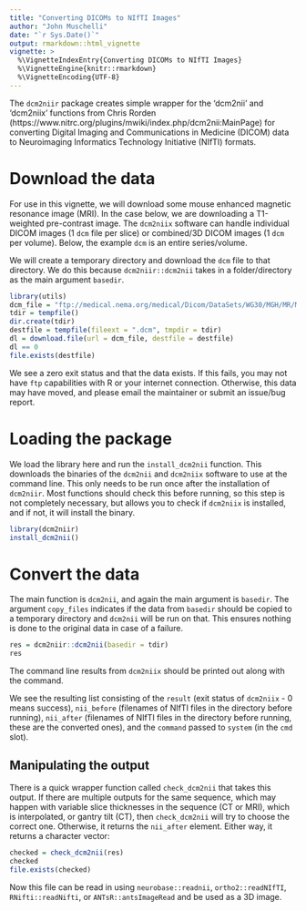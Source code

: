 ```yaml
---
title: "Converting DICOMs to NIfTI Images"
author: "John Muschelli"
date: "`r Sys.Date()`"
output: rmarkdown::html_vignette
vignette: >
  %\VignetteIndexEntry{Converting DICOMs to NIfTI Images}
  %\VignetteEngine{knitr::rmarkdown}
  %\VignetteEncoding{UTF-8}
---
```


The `dcm2niir` package creates simple wrapper for the 'dcm2nii' and 'dcm2niix' functions from Chris Rorden (https://www.nitrc.org/plugins/mwiki/index.php/dcm2nii:MainPage)
for converting Digital Imaging and Communications in Medicine (DICOM) data to Neuroimaging Informatics Technology Initiative (NIfTI) formats.  


# Download the data

For use in this vignette, we will download some mouse enhanced magnetic resonance image (MRI).  In the case below, we are downloading a T1-weighted pre-contrast image.  The `dcm2niix` software can handle individual DICOM images (1 `dcm` file per slice) or combined/3D DICOM images (1 `dcm` per volume).  Below, the example `dcm` is an entire series/volume.

We will create a temporary directory and download the `dcm` file to that directory.  We do this because `dcm2niir::dcm2nii` takes in a folder/directory as the main argument `basedir`.  

```r
library(utils)
dcm_file = "ftp://medical.nema.org/medical/Dicom/DataSets/WG30/MGH/MR/MouseBrainSiemens15T_20150410/Converted/DICOM/mghmousetoenhancedmr_T1w_pre.dcm"
tdir = tempfile()
dir.create(tdir)
destfile = tempfile(fileext = ".dcm", tmpdir = tdir)
dl = download.file(url = dcm_file, destfile = destfile)
dl == 0
file.exists(destfile)
```

We see a zero exit status and that the data exists.  If this fails, you may not have `ftp` capabilities with R or your internet connection.  Otherwise, this data may have moved, and please email the maintainer or submit an issue/bug report.

# Loading the package

We load the library here and run the `install_dcm2nii` function.  This downloads the binaries of the `dcm2nii` and `dcm2niix` software to use at the command line.  This only needs to be run once after the installation of `dcm2niir`.  Most functions should check this before running, so this step is not completely necessary, but allows you to check if `dcm2niix` is installed, and if not, it will install the binary.

```r
library(dcm2niir)
install_dcm2nii()
```

# Convert the data

The main function is `dcm2nii`, and again the main argument is `basedir`.  The argument `copy_files` indicates if the data from `basedir` should be copied to a temporary directory and `dcm2nii` will be run on that.  This ensures nothing is done to the original data in case of a failure.

```r
res = dcm2niir::dcm2nii(basedir = tdir)
res
```
The command line results from `dcm2niix` should be printed out along with the command.

We see the resulting list consisting of the `result` (exit status of `dcm2niix` - 0 means success), `nii_before` (filenames of NIfTI files in the directory before running), `nii_after` (filenames of NIfTI files in the directory before running, these are the converted ones), and the `command` passed to `system` (in the `cmd` slot). 

## Manipulating the output

There is a quick wrapper function called `check_dcm2nii` that takes this output.  If there are multiple outputs for the same sequence, which may happen with variable slice thicknesses in the sequence (CT or MRI), which is interpolated, or gantry tilt (CT), then `check_dcm2nii` will try to choose the correct one.  Otherwise, it returns the `nii_after` element.  Either way, it returns a character vector:

```r
checked = check_dcm2nii(res)
checked
file.exists(checked)
```
Now this file can be read in using `neurobase::readnii`, `ortho2::readNIfTI`, `RNifti::readNifti`, or `ANTsR::antsImageRead` and be used as a 3D image.